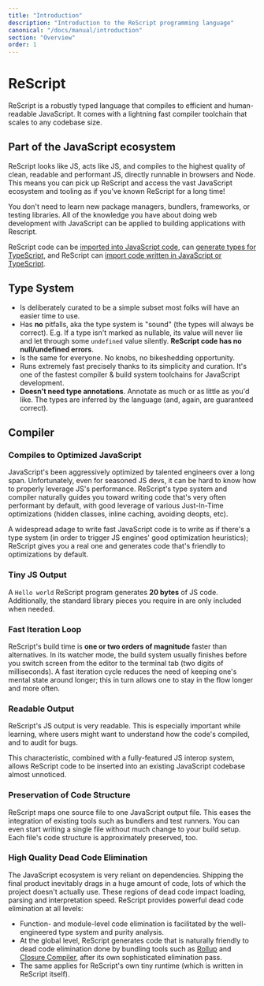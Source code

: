 ```yaml
---
title: "Introduction"
description: "Introduction to the ReScript programming language"
canonical: "/docs/manual/introduction"
section: "Overview"
order: 1
---
```


# ReScript

ReScript is a robustly typed language that compiles to efficient and human-readable JavaScript. It comes with a lightning fast compiler toolchain that scales to any codebase size.

## Part of the JavaScript ecosystem

ReScript looks like JS, acts like JS, and compiles to the highest quality of clean, readable and performant JS, directly runnable in browsers and Node. This means you can pick up ReScript and access the vast JavaScript ecosystem and tooling as if you've known ReScript for a long time!

You don't need to learn new package managers, bundlers, frameworks, or testing libraries. All of the knowledge you have about doing web development with JavaScript can be applied to building applications with Rescript.

ReScript code can be [imported into JavaScript code](/docs/manual/latest/import-from-export-to-js#export-to-javascript), can [generate types for TypeScript](/docs/manual/latest/typescript-integration), and ReScript can [import code written in JavaScript or TypeScript](/docs/manual/latest/import-from-export-to-js#import-from-javascript).

## Type System

- Is deliberately curated to be a simple subset most folks will have an easier time to use.
- Has **no** pitfalls, aka the type system is "sound" (the types will always be correct). E.g. If a type isn't marked as nullable, its value will never lie and let through some `undefined` value silently. **ReScript code has no null/undefined errors**.
- Is the same for everyone. No knobs, no bikeshedding opportunity.
- Runs extremely fast precisely thanks to its simplicity and curation. It's one of the fastest compiler & build system toolchains for JavaScript development.
- **Doesn't need type annotations**. Annotate as much or as little as you'd like. The types are inferred by the language (and, again, are guaranteed correct).

## Compiler

### Compiles to Optimized JavaScript

JavaScript's been aggressively optimized by talented engineers over a long span. Unfortunately, even for seasoned JS devs, it can be hard to know how to properly leverage JS's performance. ReScript's type system and compiler naturally guides you toward writing code that's very often performant by default, with good leverage of various Just-In-Time optimizations (hidden classes, inline caching, avoiding deopts, etc).

A widespread adage to write fast JavaScript code is to write as if there's a type system (in order to trigger JS engines' good optimization heuristics); ReScript gives you a real one and generates code that's friendly to optimizations by default.

### Tiny JS Output

A `Hello world` ReScript program generates **20 bytes** of JS code. Additionally, the standard library pieces you require in are only included when needed.

### Fast Iteration Loop

ReScript's build time is **one or two orders of magnitude** faster than alternatives. In its watcher mode, the build system usually finishes before you switch screen from the editor to the terminal tab (two digits of milliseconds). A fast iteration cycle reduces the need of keeping one's mental state around longer; this in turn allows one to stay in the flow longer and more often.

### Readable Output

ReScript's JS output is very readable. This is especially important while learning, where users might want to understand how the code's compiled, and to audit for bugs.

This characteristic, combined with a fully-featured JS interop system, allows ReScript code to be inserted into an existing JavaScript codebase almost unnoticed.

### Preservation of Code Structure

ReScript maps one source file to one JavaScript output file. This eases the integration of existing tools such as bundlers and test runners. You can even start writing a single file without much change to your build setup. Each file's code structure is approximately preserved, too.

### High Quality Dead Code Elimination

The JavaScript ecosystem is very reliant on dependencies. Shipping the final product inevitably drags in a huge amount of code, lots of which the project doesn't actually use. These regions of dead code impact loading, parsing and interpretation speed. ReScript provides powerful dead code elimination at all levels:

- Function- and module-level code elimination is facilitated by the well-engineered type system and purity analysis.
- At the global level, ReScript generates code that is naturally friendly to dead code elimination done by bundling tools such as [Rollup](https://github.com/rollup/rollup) and [Closure Compiler](https://developers.google.com/closure/compiler/), after its own sophisticated elimination pass.
- The same applies for ReScript's own tiny runtime (which is written in ReScript itself).
